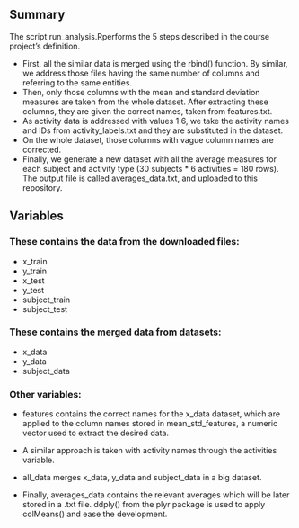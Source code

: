 ## Summary
The script run_analysis.Rperforms the 5 steps described in the course project's definition.

* First, all the similar data is merged using the rbind() function. By similar, we address those files having the same number of columns and referring to the same entities.
* Then, only those columns with the mean and standard deviation measures are taken from the whole dataset. After extracting these columns, they are given the correct names, taken from features.txt.
* As activity data is addressed with values 1:6, we take the activity names and IDs from activity_labels.txt and they are substituted in the dataset.
* On the whole dataset, those columns with vague column names are corrected.
* Finally, we generate a new dataset with all the average measures for each subject and activity type (30 subjects * 6 activities = 180 rows). The output file is called averages_data.txt, and uploaded to this repository.

## Variables
### These contains the data from the downloaded files:
* x_train
* y_train
* x_test
* y_test
* subject_train 
* subject_test

### These contains the merged data from datasets:
* x_data
* y_data
* subject_data

### Other variables:
* features contains the correct names for the x_data dataset, which are applied to the column names stored in mean_std_features, a numeric vector used to extract the desired data.

* A similar approach is taken with activity names through the activities variable.

* all_data merges x_data, y_data and subject_data in a big dataset.

* Finally, averages_data contains the relevant averages which will be later stored in a .txt file. ddply() from the plyr package is used to apply colMeans() and ease the development.

